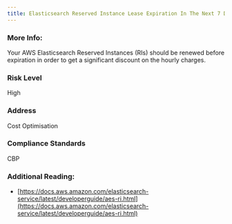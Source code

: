 ```yaml
---
title: Elasticsearch Reserved Instance Lease Expiration In The Next 7 Days
---
```


### More Info:

Your AWS Elasticsearch Reserved Instances (RIs) should be renewed before expiration in order to get a significant discount on the hourly charges.

### Risk Level

High

### Address

Cost Optimisation

### Compliance Standards

CBP

### Additional Reading:

- [https://docs.aws.amazon.com/elasticsearch-service/latest/developerguide/aes-ri.html](https://docs.aws.amazon.com/elasticsearch-service/latest/developerguide/aes-ri.html)
